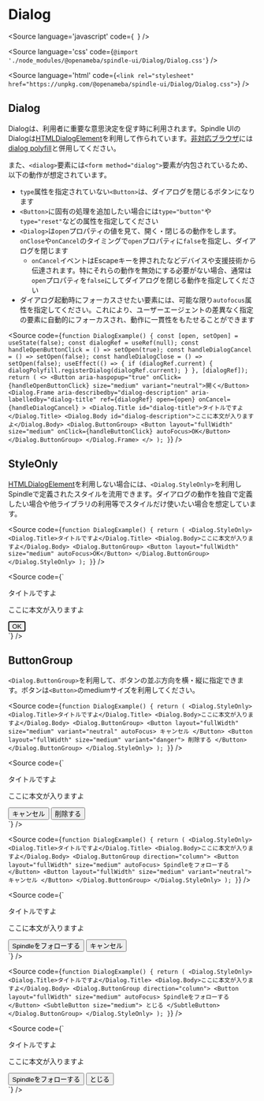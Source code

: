 
# Dialog

<Meta title="Dialog" />

<Source
  language='javascript'
  code={`
  `}
/>

<Source
  language='css'
  code={`@import './node_modules/@openameba/spindle-ui/Dialog/Dialog.css'`}
/>

<Source
  language='html'
  code={`<link rel="stylesheet" href="https://unpkg.com/@openameba/spindle-ui/Dialog/Dialog.css">`}
/>

## Dialog

Dialogは、利用者に重要な意思決定を促す時に利用されます。Spindle UIのDialogは[HTMLDialogElement](https://developer.mozilla.org/en-US/docs/Web/API/HTMLDialogElement)を利用して作られています。[非対応ブラウザ](https://caniuse.com/dialog)には[dialog polyfill](https://github.com/GoogleChrome/dialog-polyfill)と併用してください。

また、`<dialog>`要素には`<form method="dialog">`要素が内包されているため、以下の動作が想定されています。

- `type`属性を指定されていない`<Button>`は、ダイアログを閉じるボタンになります
- `<Button>`に固有の処理を追加したい場合には`type="button"`や`type="reset"`などの属性を指定してください
- `<Dialog>`は`open`プロパティの値を見て、開く・閉じるの動作をします。`onClose`や`onCancel`のタイミングで`open`プロパティに`false`を指定し、ダイアログを閉じます
  - `onCancel`イベントはEscapeキーを押されたなどデバイスや支援技術から伝達されます。特にそれらの動作を無効にする必要がない場合、通常は`open`プロパティを`false`にしてダイアログを閉じる動作を指定してください
- ダイアログ起動時にフォーカスさせたい要素には、可能な限り`autofocus`属性を指定してください。これにより、ユーザーエージェントの差異なく指定の要素に自動的にフォーカスされ、動作に一貫性をもたせることができます

<Preview withSource="open">
  <Story name="Normal">
    <DialogExample />
  </Story>
</Preview>

<Source
  code={`
function DialogExample() {
  const [open, setOpen] = useState(false);
  const dialogRef = useRef(null);
  const handleOpenButtonClick = () => setOpen(true);
  const handleDialogCancel = () => setOpen(false);
  const handleDialogClose = () => setOpen(false);
  useEffect(() => {
    if (dialogRef.current) {
      dialogPolyfill.registerDialog(dialogRef.current);
    }
  }, [dialogRef]);
  return (
    <>
      <Button aria-haspopup="true" onClick={handleOpenButtonClick} size="medium" variant="neutral">開く</Button>
      <Dialog.Frame
        aria-describedby="dialog-description"
        aria-labelledby="dialog-title"
        ref={dialogRef}
        open={open}
        onCancel={handleDialogCancel}
      >
        <Dialog.Title id="dialog-title">タイトルですよ</Dialog.Title>
        <Dialog.Body id="dialog-description">ここに本文が入りますよ</Dialog.Body>
        <Dialog.ButtonGroup>
          <Button layout="fullWidth" size="medium" onClick={handleButtonClick} autoFocus>OK</Button>
        </Dialog.ButtonGroup>
      </Dialog.Frame>
    </>
  );
}
  `}
/>

## StyleOnly

[HTMLDialogElement](https://developer.mozilla.org/en-US/docs/Web/API/HTMLDialogElement)を利用しない場合には、`<Dialog.StyleOnly>`を利用しSpindleで定義されたスタイルを流用できます。ダイアログの動作を独自で定義したい場合や他ライブラリの利用等でスタイルだけ使いたい場合を想定しています。

<Preview withSource="open">
  <Story name="StyleOnly">
    <StyleOnly />
  </Story>
</Preview>

<Source
  code={`
function DialogExample() {
  return (
    <Dialog.StyleOnly>
      <Dialog.Title>タイトルですよ</Dialog.Title>
      <Dialog.Body>ここに本文が入りますよ</Dialog.Body>
      <Dialog.ButtonGroup>
        <Button layout="fullWidth" size="medium" autoFocus>OK</Button>
      </Dialog.ButtonGroup>
    </Dialog.StyleOnly>
  );
}
  `}
/>

<Source
  code={`
<div class="spui-Dialog">
  <p class="spui-Dialog-title">タイトルですよ</p>
  <p class="spui-Dialog-body">ここに本文が入りますよ</p>
  <div class="spui-ButtonGroup spui-ButtonGroup--row spui-ButtonGroup--medium spui-Dialog-buttonGroup">
    <button class="spui-Button spui-Button--fullWidth spui-Button--medium spui-Button--contained" autofocus>OK</button>
  </div>
</div>
  `}
/>

## ButtonGroup

`<Dialog.ButtonGroup>`を利用して、ボタンの並ぶ方向を横・縦に指定できます。ボタンは`<Button>`のmediumサイズを利用してください。

<Preview withSource="open">
  <Story name="ButtonRow">
    <ButtonRow />
  </Story>
</Preview>

<Source
  code={`
function DialogExample() {
  return (
    <Dialog.StyleOnly>
      <Dialog.Title>タイトルですよ</Dialog.Title>
      <Dialog.Body>ここに本文が入りますよ</Dialog.Body>
      <Dialog.ButtonGroup>
        <Button layout="fullWidth" size="medium" variant="neutral" autoFocus>
          キャンセル
        </Button>
        <Button layout="fullWidth" size="medium" variant="danger">
          削除する
        </Button>
      </Dialog.ButtonGroup>
    </Dialog.StyleOnly>
  );
}
  `}
/>

<Source
  code={`
<div class="spui-Dialog">
  <p class="spui-Dialog-title">タイトルですよ</p>
  <p class="spui-Dialog-body">ここに本文が入りますよ</p>
  <div class="spui-ButtonGroup spui-ButtonGroup--row spui-ButtonGroup--medium spui-Dialog-buttonGroup">
    <button class="spui-Button spui-Button--fullWidth spui-Button--medium spui-Button--neutral">キャンセル</button>
    <button class="spui-Button spui-Button--fullWidth spui-Button--medium spui-Button--danger" type="button" autofocus>削除する</button>
  </div>
</div>
  `}
/>

<Preview withSource="open">
  <Story name="ButtonColumn">
    <ButtonColumn />
  </Story>
</Preview>

<Source
  code={`
function DialogExample() {
  return (
    <Dialog.StyleOnly>
      <Dialog.Title>タイトルですよ</Dialog.Title>
      <Dialog.Body>ここに本文が入りますよ</Dialog.Body>
      <Dialog.ButtonGroup direction="column">
        <Button layout="fullWidth" size="medium" autoFocus>
          Spindleをフォローする
        </Button>
        <Button layout="fullWidth" size="medium" variant="neutral">
          キャンセル
        </Button>
      </Dialog.ButtonGroup>
    </Dialog.StyleOnly>
  );
}
  `}
/>

<Source
  code={`
<div class="spui-Dialog">
  <p class="spui-Dialog-title">タイトルですよ</p>
  <p class="spui-Dialog-body">ここに本文が入りますよ</p>
  <div class="spui-ButtonGroup spui-ButtonGroup--column spui-ButtonGroup--medium spui-Dialog-buttonGroup">
    <button class="spui-Button spui-Button--fullWidth spui-Button--medium spui-Button--contained" type="button" autofocus>Spindleをフォローする</button>
    <button class="spui-Button spui-Button--fullWidth spui-Button--medium spui-Button--neutral">キャンセル</button>
  </div>
</div>
  `}
/>

<Preview withSource="open">
  <Story name="ButtonColumnWithSubtleButton">
    <ButtonColumnWithSubtleButton />
  </Story>
</Preview>

<Source
  code={`
function DialogExample() {
  return (
    <Dialog.StyleOnly>
      <Dialog.Title>タイトルですよ</Dialog.Title>
      <Dialog.Body>ここに本文が入りますよ</Dialog.Body>
      <Dialog.ButtonGroup direction="column">
        <Button layout="fullWidth" size="medium" autoFocus>
          Spindleをフォローする
        </Button>
        <SubtleButton size="medium">
          とじる
        </SubtleButton>
      </Dialog.ButtonGroup>
    </Dialog.StyleOnly>
  );
}
  `}
/>

<Source
  code={`
<div class="spui-Dialog">
  <p class="spui-Dialog-title">タイトルですよ</p>
  <p class="spui-Dialog-body">ここに本文が入りますよ</p>
  <div class="spui-ButtonGroup spui-ButtonGroup--column spui-ButtonGroup--medium spui-Dialog-buttonGroup">
    <button class="spui-Button spui-Button--fullWidth spui-Button--medium spui-Button--contained" type="button" autofocus>Spindleをフォローする</button>
    <button class="spui-SubtleButton spui-SubtleButton--medium">とじる</button>
  </div>
</div>
  `}
/>
